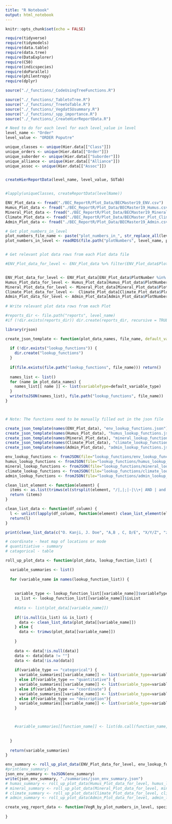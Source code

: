 ```yaml
---
title: "R Notebook"
output: html_notebook
---
```


```r
knitr::opts_chunk$set(echo = FALSE)

require(tidyverse)
require(tidymodels)
require(data.table)
require(data.tree)
require(DataExplorer)
require(C50)
require(indicspecies)
require(doParallel)
require(philentropy)
require(dplyr)
```

```r
source("./_functions/_CodeUsingTreeFunctions.R")
```


```r
source("./_functions/_TabletoTree.R")
source("./_functions/_TreetoTable.R")
source("./_functions/_VegdatSUsummary.R") 
source("./_functions/_spp_importance.R")
source("./_functions/_CreateHierReportData.R")
```

```r

# Need to do for each level for each level_value in level
level_name <- "Order"
level_value <- "ORDER Poputre"

unique_classes <- unique(Hier.data[["Class"]])
unique_orders <- unique(Hier.data[["Order"]])
unique_suborder <- unique(Hier.data[["Suborder"]])
unique_alliance <- unique(Hier.data[["Alliance"]])
unique_assoc <- unique(Hier.data[["Assoc"]])


createHierReportData(level_name, level_value, SUTab)


#lapply(uniqueClasses, createReportData(levelName))

```



```r
ENV_Plot_data <- fread("./BEC_ReportR/Plot_Data/BECMaster19_ENV.csv")
Humus_Plot_data <- fread("./BEC_ReportR/Plot_Data/BECMaster19_Humus.csv")
Mineral_Plot_data <- fread("./BEC_ReportR/Plot_Data/BECMaster19_Mineral.csv")
Climate_Plot_data <- fread("./BEC_ReportR/Plot_Data/BECMaster_Plot_Climatedata.csv")
Admin_Plot_data <- fread("./BEC_ReportR/Plot_Data/BECMaster19_Admin.csv")
```


```r
# Get plot_numbers_in_level
plot_numbers_file_name <- paste("plot_numbers_in_", str_replace_all(level_value, " ", "_"), ".RDS", sep="")
plot_numbers_in_level <- readRDS(file.path("plotNumbers", level_name, plot_numbers_file_name))[[1]]


# Get relevant plot data rows from each Plot data file

#ENV_Plot_data_for_level <- ENV_Plot_data %>% filter(ENV_Plot_data$PlotNumber %in% plot_numbers_in_level)


ENV_Plot_data_for_level <- ENV_Plot_data[ENV_Plot_data$PlotNumber %in% plot_numbers_in_level]
Humus_Plot_data_for_level <- Humus_Plot_data[Humus_Plot_data$PlotNumber %in% plot_numbers_in_level]
Mineral_Plot_data_for_level <- Mineral_Plot_data[Mineral_Plot_data$PlotNumber %in% plot_numbers_in_level]
Climate_Plot_data_for_level <-  Climate_Plot_data[Climate_Plot_data$PlotNumber %in% plot_numbers_in_level]
Admin_Plot_data_for_level <- Admin_Plot_data[Admin_Plot_data$PlotNumber %in% plot_numbers_in_level]
  
# Write relevant plot data rows from each Plot
```



```r

#reports_dir <- file.path("reports", level_name) 
#if (!dir.exists(reports_dir)) dir.create(reports_dir, recursive = TRUE)

library(rjson)

create_json_template <- function(plot_data_names, file_name, default_variable_type="") {
  
  if (!dir.exists("lookup_functions")) {
    dir.create("lookup_functions")
  }
  
  if(file.exists(file.path("lookup_functions", file_name))) return()
  
  names_list <- list()
  for (name in plot_data_names) {
    names_list[[ name ]] <- list(variableType=default_variable_type)
  }
  write(toJSON(names_list), file.path("lookup_functions", file_name))
}



# Note: The functions need to be manually filled out in the json file

```
```r
create_json_template(names(ENV_Plot_data), "env_lookup_functions.json")
create_json_template(names(Humus_Plot_data), "humus_lookup_functions.json")
create_json_template(names(Mineral_Plot_data), "mineral_lookup_functions.json")
create_json_template(names(Climate_Plot_data), "climate_lookup_functions.json", "quantitative")
create_json_template(names(Admin_Plot_data), "admin_lookup_functions.json")

```


```r
env_lookup_functions <- fromJSON(file="lookup_functions/env_lookup_functions.json")
humus_lookup_functions <- fromJSON(file="lookup_functions/humus_lookup_functions.json")
mineral_lookup_functions <- fromJSON(file="lookup_functions/mineral_lookup_functions.json")
climate_lookup_functions <- fromJSON(file="lookup_functions/climate_lookup_functions.json")
admin_lookup_functions <- fromJSON(file="lookup_functions/admin_lookup_functions.json")
```

```r


clean_list_element <- function(element) {
  items <- as.list(trimws(el(strsplit(element, "/|,|;|-|\\+| AND | and |&|,"))))
  return (items)
}

clean_list_data <- function(df_column) {
  l <- unlist(lapply(df_column, function(element) clean_list_element(element)))
  return(l)
}

print(clean_list_data(c("O. Kanji, J. Doe", "A,B , C, D/E", "X/Y/Z", "z+x+y")))

# coordinate - heat map of locations or mode
# quantitiative - summary
# catagorical - table


```


```r
roll_up_plot_data <- function(plot_data, lookup_function_list) {

  variable_summaries <- list()
  
  for (variable_name in names(lookup_function_list)) {
      
    
    variable_type <- lookup_function_list[[variable_name]]$variableType
    is_list <- lookup_function_list[[variable_name]]$isList
    
    #data <- list(plot_data[[variable_name]])
    
    if(!is.null(is_list) && is_list) {
      data <- clean_list_data(plot_data[[variable_name]])
    } else {
      data <- trimws(plot_data[[variable_name]])
                     
    }
 
    data <- data[!is.null(data)]
    data <- data[data != ""]
    data <- data[!is.na(data)]
  
    if(variable_type == "categorical") {
      variable_summaries[[variable_name]] <- list(variable_type=variable_type, summary=table(data))
    } else if(variable_type == "quantitative") {
      variable_summaries[[variable_name]] <- list(variable_type=variable_type, summary=summary(as.numeric(data)))
    } else if(variable_type == "coordinate") {
      variable_summaries[[variable_name]] <- list(variable_type=variable_type, summary=unique(data))
    } else if(variable_type == "description"){
      variable_summaries[[variable_name]] <- list(variable_type=variable_type, summary=data)
    }



    #variable_summaries[[function_name]] <- list(do.call(function_name, list(plot_data[[variable_name]])))
    
    
  }
  
  return(variable_summaries)
}

env_summary <- roll_up_plot_data(ENV_Plot_data_for_level, env_lookup_functions)
#print(env_summary)
json_env_summary <- toJSON(env_summary)
write(json_env_summary, "./summaries/json_env_summary.json")
# humas_summary <- roll_up_plot_data(Humus_Plot_data_for_level, humus_lookup_functions)
# mineral_summary <- roll_up_plot_data(Mineral_Plot_data_for_level, mineral_lookup_functions)
# climate_summary <- roll_up_plot_data(Climate_Plot_data_for_level, climate_lookup_functions)
# admin_summary <- roll_up_plot_data(Admin_Plot_data_for_level, admin_lookup_functions)
```

```r

create_veg_report_data <- function(VegR_by_plot_numbers_in_level, species_data_by_plot_number) {
  
}

```

